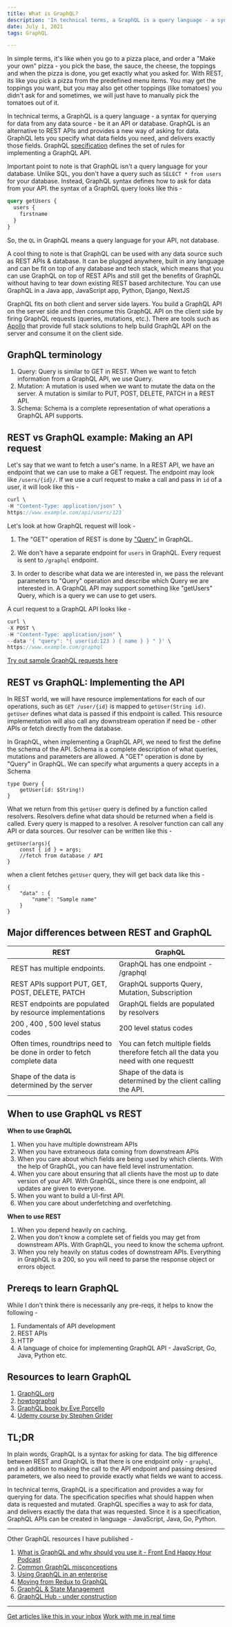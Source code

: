 ```yaml
---
title: What is GraphQL?
description: 'In technical terms, a GraphQL is a query language - a syntax for querying for data from any data source - be it an API or database. GraphQL is an alternative to REST APIs and provides a new way of asking for data. GraphQL lets you specify what data fields you need, and delivers exactly those fields. GraphQL specification defines the set of rules for implementing a GraphQL API.'
date: July 1, 2021
tags: GraphQL

---
```


In simple terms, it's like when you go to a pizza place, and order a "Make your own" pizza - you pick the base, the sauce, the cheese, the toppings and when the pizza is done, you get exactly what you asked for. With REST, its like you pick a pizza from the predefined menu items. You may get the toppings you want, but you may also get other toppings (like tomatoes) you didn't ask for and sometimes, we will just have to manually pick the tomatoes out of it.

In technical terms, a GraphQL is a query language - a syntax for querying for data from any data source - be it an API or database. GraphQL is an alternative to REST APIs and provides a new way of asking for data. GraphQL lets you specify what data fields you need, and delivers exactly those fields. GraphQL [specification](https://spec.graphql.org/) defines the set of rules for implementing a GraphQL API.

Important point to note is that GraphQL isn't a query language for your database. Unlike SQL, you don't have a query such as `SELECT * from users` for your database. Instead, GraphQL syntax defines how to ask for data from your API. the syntax of a GraphQL query looks like this -

```graphql
query getUsers {
  users {
    firstname
  }
}
```

So, the `QL` in GraphQL means a query language for your API, not database.

A cool thing to note is that GraphQL can be used with any data source such as REST APIs & database. It can be plugged anywhere, built in any language and can be fit on top of any database and tech stack, which means that you can use GraphQL on top of REST APIs and still get the benefits of GraphQL without having to tear down existing REST based architecture. You can use GraphQL in a Java app, JavaScript app, Python, Django, NextJS

GraphQL fits on both client and server side layers. You build a GraphQL API on the server side and then consume this GraphQL API on the client side by firing GraphQL requests (queries, mutations, etc.). There are tools such as [Apollo](https://www.apollographql.com/docs/tutorial/introduction/) that provide full stack solutions to help build GraphQL API on the server and consume it on the client side.

## GraphQL terminology

1. Query: Query is similar to GET in REST. When we want to fetch information from a GraphQL API, we use Query.
2. Mutation: A mutation is used when we want to mutate the data on the server. A mutation is similar to PUT, POST, DELETE, PATCH in a REST API.
3. Schema: Schema is a complete representation of what operations a GraphQL API supports.

## REST vs GraphQL example: Making an API request

Let's say that we want to fetch a user's name. In a REST API, we have an endpoint that we can use to make a GET request. The endpoint may look like `/users/{id}/`. If we use a curl request to make a call and pass in `id` of a user, it will look like this -

```javascript
curl \
-H "Content-Type: application/json" \
https://www.example.com/api/users/123`
```

Let's look at how GraphQL request will look -

1. The "GET" operation of REST is done by ["Query"](https://graphql.org/learn/queries/) in GraphQL.

2. We don't have a separate endpoint for `users` in GraphQL. Every request is sent to `/graphql` endpoint.

3. In order to describe what data we are interested in, we pass the relevant parameters to "Query" operation and describe which Query we are interested in. A GraphQL API may support something like "getUsers" Query, which is a query we can use to get users.

A curl request to a GraphQL API looks like -

```javascript
curl \
-X POST \
-H "Content-Type: application/json" \
--data '{ "query": "{ user(id:123 ) { name } } " }' \
https://www.example.com/graphql
```

[Try out sample GraphQL requests here](https://graphqlzero.almansi.me/api)

## REST vs GraphQL: Implementing the API

In REST world, we will have resource implementations for each of our operations, such as `GET /user/{id}` is mapped to `getUser(String id)`. `getUser` defines what data is passed if this endpoint is called. This resource implementation will also call any downstream operation if need be - other APIs or fetch directly from the database.

In GraphQL, when implementing a GraphQL API, we need to first the define the schema of the API. Schema is a complete description of what queries, mutations and parameters are allowed. A "GET" operation is done by "Query" in GraphQL. We can specify what arguments a query accepts in a Schema

```
type Query {
	getUser(id: $String!)
}
```

What we return from this `getUser` query is defined by a function called resolvers. Resolvers define what data should be returned when a field is called. Every query is mapped to a resolver. A resolver function can call any API or data sources. Our resolver can be written like this -

```
getUser(args){
	const { id } = args;
	//fetch from database / API
}
```

when a client fetches `getUser` query, they will get back data like this -

```
{
	"data" : {
		"name": "Sample name"
	}
}
```

## Major differences between REST and GraphQL

| REST                                                                    | GraphQL                                                                               |
| ----------------------------------------------------------------------- | ------------------------------------------------------------------------------------- |
| REST has multiple endpoints.                                            | GraphQL has one endpoint - /graphql                                                   |
| REST APIs support PUT, GET, POST, DELETE, PATCH                         | GraphQL supports Query, Mutation, Subscription                                        |
| REST endpoints are populated by resource implementations                | GraphQL fields are populated by resolvers                                             |
| 200 , 400 , 500 level status codes                                      | 200 level status codes                                                                |
| Often times, roundtrips need to be done in order to fetch complete data | You can fetch multiple fields therefore fetch all the data you need with one requestt |
| Shape of the data is determined by the server                           | Shape of the data is determined by the client calling the API.                        |

## When to use GraphQL vs REST

**When to use GraphQL**

1. When you have multiple downstream APIs
2. When you have extraneous data coming from downstream APIs
3. When you care about which fields are being used by which clients. With the help of GraphQL, you can have field level instrumentation.
4. When you care about ensuring that all clients have the most up to date version of your API. With GraphQL, since there is one endpoint, all updates are given to everyone.
5. When you want to build a UI-first API.
6. When you care about underfetching and overfetching.

**When to use REST**

1. When you depend heavily on caching.
2. When you don't know a complete set of fields you may get from downstream APIs. With GraphQL, you need to know the schema upfront.
3. When you rely heavily on status codes of downstream APIs. Everything in GraphQL is a 200, so you will need to parse the response object or errors object.

## Prereqs to learn GraphQL

While I don't think there is necessarily any pre-reqs, it helps to know the following -

1. Fundamentals of API development
2. REST APIs
3. HTTP
4. A language of choice for implementing GraphQL API - JavaScript, Go, Java, Python etc.

## Resources to learn GraphQL

1. [GraphQL.org](https://graphql.org/)
2. [howtographql](https://www.howtographql.com/)
3. [GraphQL book by Eve Porcello](https://www.oreilly.com/library/view/learning-graphql/9781492030706/)
4. [Udemy course by Stephen Grider](https://www.udemy.com/course/graphql-with-react-course/)

## TL;DR

In plain words, GraphQL is a syntax for asking for data. The big difference between REST and GraphQL is that there is one endpoint only - `graphql`, and in addition to making the call to the API endpoint and passing desired parameters, we also need to provide exactly what fields we want to access.

In technical terms, GraphQL is a specification and provides a way for querying for data. The specification specifies what should happen when data is requested and mutated. GraphQL specifies a way to ask for data, and delivers exactly the data that was requested. Since it is a specification, GraphQL APIs can be created in language - JavaScript, Java, Go, Python.

---

Other GraphQL resources I have published -

1. [What is GraphQL and why should you use it - Front End Happy Hour Podcast](https://frontendhappyhour.com/episodes/no-rest-with-quintessential-libations-graphql/)
2. [Common GraphQL misconceptions](https://dev.to/shrutikapoor08/what-is-graphql-the-misconceptions-57b9)
3. [Using GraphQL in an enterprise](https://www.youtube.com/watch?v=axQzCQ2Q4Rc)
4. [Moving from Redux to GraphQL](https://www.youtube.com/watch?v=HL7gZnrEy68)
5. [GraphQL & State Management](https://www.youtube.com/watch?v=7raJccyHh0Y)
6. [GraphQL Hub - under construction](https://learninggraphql.com/)

---

[Get articles like this in your inbox](https://tinyletter.com/shrutikapoor)
[Work with me in real time](twitch.tv/shrutikapoor)
